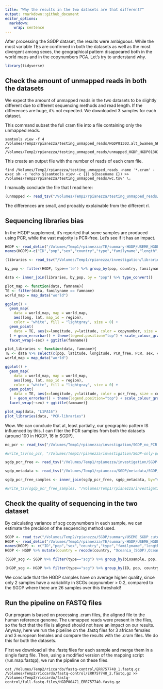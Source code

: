 ```yaml
---
title: "Why the results in the two datasets are that different?"
output: rmarkdown::github_document
editor_options: 
  markdown: 
    wrap: sentence
---
```


After processing the SGDP dataset, the results were ambiguous. While the most variable TEs are confirmed in both the datasets as well as the most divergent among sexes, the geographical pattern disappeared both in the world maps and in the copynumbers PCA. Let's try to understand why.
```r
library(tidyverse)
```

## Check the amount of unmapped reads in both the datasets

We expect the amount of unmapped reads in the two datasets to be slightly different due to different sequencing methods and read length. If the differences are huge, it's not expected. We downloaded 3 samples for each dataset.

This command subset the full cram file into a file containing only the unmapped reads.
```
samtools view -f 4 /Volumes/Temp2/rpianezza/testing_unmapped_reads/HGDP01303.alt_bwamem_GRCh38DH.20181023.Uygur.cram >> /Volumes/Temp2/rpianezza/testing_unmapped_reads/unmapped_HGDP_HGDP01303
```

This create an output file with the number of reads of each cram file.
```
find /Volumes/Temp2/rpianezza/testing_unmapped_reads -name '*.cram' -exec sh -c 'echo $(samtools view -c {}) $(basename {}) >> /Volumes/Temp2/rpianezza/testing_unmapped_reads/wc.tsv' \; 
```

I manually conclude the file that I read here:
```r
(unmapped <- read_tsv("/Volumes/Temp2/rpianezza/testing_unmapped_reads/wc.tsv") %>% mutate(unmapped = all-mapped) %>% mutate(freq_unmapped = unmapped/all))
```

The differences are small, and probably explainable from the different rl.


## Sequencing libraries bias

In the HGDP supplement, it's reported that some samples are produced using PCR, while the vast majority is PCR-free. Let's see if it has an impact.

```r
HGDP <- read_delim("/Volumes/Temp1/rpianezza/TE/summary-HGDP/USEME_HGDP_mq0_cutoff0.01.txt")
names(HGDP)<-c("ID","pop","sex","country","type","familyname","length","reads","copynumber","batch")

(libraries <- read_tsv("/Volumes/Temp1/rpianezza/investigation/libraries_HGDP_by_pop.tsv", col_names = c("pop", "country", "latitude", "longitude", "PCR_free", "PCR"), skip=1) %>% select(c(pop, latitude, longitude, PCR_free, PCR)))

by_pop <- filter(HGDP, type=='te') %>% group_by(pop, country, familyname, sex) %>% dplyr::summarise(sd=sd(copynumber), copynumber = mean(copynumber), count=n())

data <- inner_join(libraries, by_pop, by = "pop") %>% type_convert()
```

```r
plot_map <- function(data, famname){
TE <- filter(data, familyname == famname)
world_map = map_data("world")

ggplot() +
  geom_map(
    data = world_map, map = world_map,
    aes(long, lat, map_id = region),
    color = "white", fill = "lightgray", size = 0) +
  geom_point(
    data = TE, aes(x=longitude, y=latitude, color = copynumber, size = count)
  ) + geom_errorbar() + theme(legend.position="top") + scale_colour_gradient(low = "green", high = "red") + theme(plot.title = element_text(hjust = 0.5)) +
  facet_wrap(~sex) + ggtitle(famname)}

plot_libraries <- function(data, famname){
TE <- data %>% select(c(pop, latitude, longitude, PCR_free, PCR, sex, count)) %>% mutate(pcr_freq = PCR/(PCR_free+PCR))
world_map = map_data("world")

ggplot() +
  geom_map(
    data = world_map, map = world_map,
    aes(long, lat, map_id = region),
    color = "white", fill = "lightgray", size = 0) +
  geom_point(
    data = TE, aes(x=longitude, y=latitude, color = pcr_freq, size = count)
  ) + geom_errorbar() + theme(legend.position="top") + scale_colour_gradient(low = "green", high = "red") + theme(plot.title = element_text(hjust = 0.5)) +
  facet_wrap(~sex) + ggtitle(famname)}
```

```r
plot_map(data, "L1PA16")
plot_libraries(data, "PCR-libraries")
```

Wow. We can conclude that at, least partially, our geographic pattern IS influenced by this. I can filter the PCR samples from both the datasets (around 100 in HGDP, 16 in SGDP).

```r
no_pcr <- read_tsv("/Volumes/Temp1/rpianezza/investigation/SGDP_no_PCR.tsv", col_names = c("url",	"md5",	"Data_collection", "Data_type", "Analysis_group", "Sample", "Population", "Data reuse policy")) %>% select(Sample)

#write_tsv(no_pcr, "/Volumes/Temp1/rpianezza/investigation/SGDP-only-pcr-free-samples.tsv")
```

```r
sgdp_pcr_free <- read_tsv("/Volumes/Temp1/rpianezza/investigation/SGDP-only-pcr-free-samples.tsv", col_names = "sample")

sgdp_metadata <- read_tsv("/Volumes/Temp1/rpianezza/SGDP/metadata/SGDP_metadata.tsv") %>% select(sample, biosample)

sgdp_pcr_free_samples <- inner_join(sgdp_pcr_free, sgdp_metadata, by="sample") %>% select(biosample) %>% dplyr::rename(ID=biosample)

#write_tsv(sgdp_pcr_free_samples, "/Volumes/Temp1/rpianezza/investigation/SGDP-no-PCR/SGDP-no-PCR.tsv")
```

## Check the quality of sequencing in the two dataset

By calculating variance of scg copynumbers in each sample, we can estimate the precision of the sequencing method used.

```r
SGDP <- read_tsv("/Volumes/Temp2/rpianezza/SGDP/summary/USEME_SGDP_cutoff_mq0")
HGDP <- read_delim("/Volumes/Temp1/rpianezza/TE/summary-HGDP/USEME_HGDP_mq0_cutoff0.01.txt")
names(HGDP) <- c("ID","pop","sex","country","type","familyname","length","reads","copynumber","batch")
HGDP <- HGDP %>% mutate(country = recode(country, "Oceania_(SGDP),Oceania"="Oceania"))
```

```r
(SGDP_scg <- SGDP %>% filter(type=="scg") %>% group_by(biosample, pop, country, sex) %>% dplyr::summarise(var = var(copynumber)) %>% arrange(desc(var)))# %>% filter(var<0.025))

(HGDP_scg <- HGDP %>% filter(type=="scg") %>% group_by(ID, pop, country, sex) %>% dplyr::summarise(var = var(copynumber)) %>% arrange(desc(var)))# %>% filter(var<0.025))
```

We conclude that the HGDP samples have on average higher quality, since only 2 samples have a variability in SCGs copynumber > 0.2, compared to the SGDP where there are 26 samples over this threshold!


## Run the pipeline on FASTQ files

Our program is based on processing .cram files, the aligned file to the human reference genome. The unmapped reads were present in the files, so the fact that the file is aligned should not have an impact on our results. Anyway, here we run the pipeline on  the .fastq files for 3 african females and 3 european females and compare the results with the .cram files. We do this for both the datasets.

First we download all the .fastq files for each sample and merge them in a single fastq file. Then, using a modified version of the mapping script (run.map.fastqp), we run the pipeline on these files.
```
cat /Volumes/Temp2/riccardo/fastq-control/ERR757740_1.fastq.gz /Volumes/Temp2/riccardo/fastq-control/ERR757740_2.fastq.gz >> /Volumes/Temp2/riccardo/fastq-control/full.fastq.files/HGDP00471_ERR757740.fastq.gz 
```



